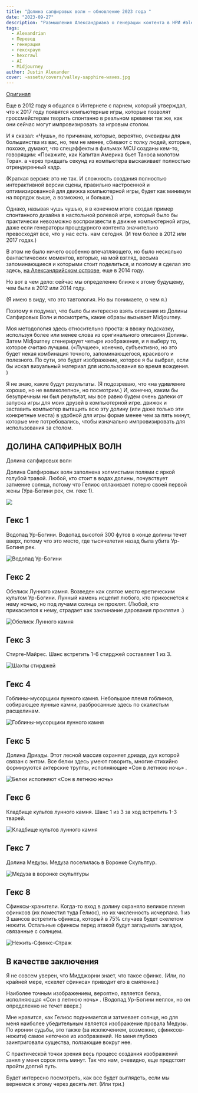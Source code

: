 ```yaml
---
title: "Долина сапфировых волн – обновление 2023 года "
date: "2023-09-27"
description: "Размышления Александриана о генерации контента в НРИ #alexandrian #hexcrawl #ai #translate"
tags:
  - Alexandrian
  - Перевод
  - генерация
  - гекскраул
  - hexcrawl
  - AI
  - Midjourney
author: Justin Alexander
cover: ~assets/covers/valley-sapphire-waves.jpg
---
```


[Оригинал](https://thealexandrian.net/wordpress/49929/roleplaying-games/valley-of-the-sapphire-waves-2023-update#comments)

Еще в 2012 году я общался в Интернете с парнем, который утверждал, что к 2017 году появятся компьютерные игры, которые позволят гроссмейстерам творить спонтанно в реальном времени так же, как они сейчас могут импровизировать за игровым столом.

И я сказал: «Чушь», по причинам, которые, вероятно, очевидны для большинства из вас, но, тем не менее, сбивают с толку людей, которые, похоже, думают, что спецэффекты в фильмах MCU созданы кем-то, говорящим: «Покажите, как Капитан Америка бьет Таноса молотом Тора». а через тридцать секунд из компьютера выскакивает полностью отрендеренный кадр.

(Краткая версия: это не так. И сложность создания полностью интерактивной версии сцены, правильно настроенной и оптимизированной для движка компьютерной игры, будет как минимум на порядок выше, а возможно, и больше.)

Однако, называя чушь чушью, я в конечном итоге создал пример спонтанного дизайна в настольной ролевой игре, который было бы практически невозможно воспроизвести в движке компьютерной игры, даже если генераторы процедурного контента значительно превосходят все, что у нас есть. нам сегодня. (И тем более в 2012 или 2017 годах.)

В этом не было ничего особенно впечатляющего, но было несколько фантастических моментов, которые, на мой взгляд, весьма запоминающиеся и которыми стоит поделиться, и поэтому я сделал это здесь, [на Александрийском острове](https://thealexandrian.net/wordpress/35572/roleplaying-games/valley-of-the-sapphire-waves), еще в 2014 году.

Но вот в чем дело: сейчас мы определенно ближе к этому будущему, чем были в 2012 или 2014 году.

(Я имею в виду, что это тавтология. Но вы понимаете, о чем я.)

Поэтому я подумал, что было бы интересно взять описания из Долины Сапфировых Волн и посмотреть, какие образы вызывает Midjourney.

Моя методология здесь относительно проста: я ввожу подсказку, используя более или менее слова из оригинального описания Долины. Затем Midjourney сгенерирует четыре изображения, и я выберу то, которое считаю лучшим. («Лучшее», конечно, субъективно, но это будет некая комбинация точного, запоминающегося, красивого и полезного. По сути, это будет изображение, которое я бы выбрал, если бы искал визуальный материал для использования во время вождения. )

Я не знаю, какие будут результаты. (Я подозреваю, что «на удивление хорошо, но не великолепно», но посмотрим.) И, конечно, каким бы безупречным ни был результат, мы все равно будем очень далеки от запуска игры для моих друзей в компьютерной игре. движок и заставить компьютер вытащить всю эту долину (или даже только эти конкретные места) в удобной для игры форме менее чем за пять минут, которые мне потребовались, чтобы изначально импровизировать для использования за столом.

## ДОЛИНА САПФИРНЫХ ВОЛН

Долина сапфировых волн

Долина Сапфировых волн заполнена холмистыми полями с яркой голубой травой. Любой, кто стоит в водах долины, почувствует затмение солнца, потому что Гелиос оплакивает потерю своей первой жены (Ура-Богини рек, см. гекс 1).

![](/images/alley-of-sapphire-waves-1.png)

## Гекс 1

Водопад Ур-Богини. Водопад высотой 300 футов в конце долины течет вверх, потому что это место, где тысячелетия назад была убита Ур-Богиня рек.

![Водопад Ур-Богини](/images/alley-of-sapphire-waves-3.png)

## Гекс 2

Обелиск Лунного камня. Возведен как святое место еретическим культом Ур-Богини. Лунный камень исцелит любого, кто прикоснется к нему ночью, но под лучами солнца он проклят. (Любой, кто прикасается к нему, страдает как заклинание дарования проклятия .)

![Обелиск Лунного камня](/images/alley-of-sapphire-waves-4.png)

## Гекс 3

Стирге-Майрес. Шанс встретить 1-6 стирджей составляет 1 из 3.

![Шахты стирджей](/images/alley-of-sapphire-waves-5.png)

## Гекс 4

Гоблины-мусорщики лунного камня. Небольшое племя гоблинов, собирающее лунные камни, разбросанные здесь по скалистым расщелинам.

![Гоблины-мусорщики лунного камня](/images/alley-of-sapphire-waves-6.png)

## Гекс 5

Долина Дриады. Этот лесной массив охраняет дриада, дух которой связан с энтом. Все белки здесь умеют говорить, многие стихийно формируются актерские труппы, исполняющие «Сон в летнюю ночь» .

![Белки исполняют «Сон в летнюю ночь»](/images/alley-of-sapphire-waves-7.png)

## Гекс 6

Кладбище культов лунного камня. Шанс 1 из 3 за ход встретить 1-3 тварей.

![Кладбище культов лунного камня](/images/alley-of-sapphire-waves-8.png)

## Гекс 7

Долина Медузы. Медуза поселилась в Воронке Скульптур.

![Медуза в воронке скульптуры](/images/alley-of-sapphire-waves-9.png)

## Гекс 8

Сфинксы-хранители. Когда-то вход в долину охраняло великое племя сфинксов (их поместил туда Гелиос), но их численность исчерпана. 1 из 3 шансов встретить сфинкса, который в 75% случаев будет скелетом нежити. Остальные сфинксы перед атакой будут загадывать загадки, связанные с солнцем.

![Нежить-Сфинкс-Страж](/images/alley-of-sapphire-waves-10.png)

## В качестве заключения

Я не совсем уверен, что Мидджорни знает, что такое сфинкс. (Или, по крайней мере, «скелет сфинкса» приводит его в смятение.)

Наиболее точным изображением, вероятно, является белка, исполняющая «Сон в летнюю ночь» . (Водопад Ур-Богини неплох, но он определенно не течет вверх.)

Мне нравится, как Гелиос поднимается и затмевает солнце, но для меня наиболее убедительным является изображение провала Медузы. По иронии судьбы, это также (за исключением, возможно, сфинксов-нежити) самое неточное из изображений. Но меня глубоко заинтриговали существа, ползающие вокруг нее.

С практической точки зрения весь процесс создания изображений занял у меня сорок пять минут. Так что нам, очевидно, еще предстоит пройти долгий путь.

Будет интересно посмотреть, как все будет выглядеть, если мы вернемся к этому через десять лет. (Или три.)
